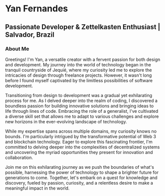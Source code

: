 # Yan Fernandes

## Passionate Developer & Zettelkasten Enthusiast | Salvador, Brazil

### About Me

Greetings! I'm Yan, a versatile creator with a fervent passion for both design
and development. My journey into the world of technology began in the tranquil
countryside of Jequié, where my curiosity led me to explore the intricacies of
design through freelance projects. However, it wasn't long before I found myself
captivated by the limitless possibilities of software development.

Transitioning from design to development was a gradual yet exhilarating process
for me. As I delved deeper into the realm of coding, I discovered a boundless
passion for building innovative solutions and bringing ideas to life through
lines of code. Embracing the role of a generalist, I've cultivated a diverse
skill set that allows me to adapt to various challenges and explore new horizons
in the ever-evolving landscape of technology.

While my expertise spans across multiple domains, my curiosity knows no bounds.
I'm particularly intrigued by the transformative potential of Web 3 and
blockchain technology. Eager to explore this fascinating frontier, I'm committed
to delving deeper into the complexities of decentralized systems and uncovering
the myriad opportunities they present for innovation and collaboration.

Join me on this exhilarating journey as we push the boundaries of what's
possible, harnessing the power of technology to shape a brighter future for
generations to come. Together, let's embark on a quest for knowledge and
discovery, fueled by passion, curiosity, and a relentless desire to make a
meaningful impact in the world.
